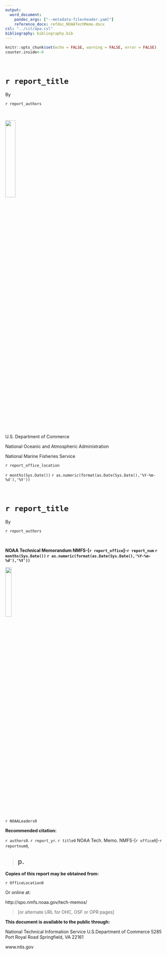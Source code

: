 ```yaml
---
output:
  word_document:
    pandoc_args: ["--metadata-file=header.yaml"]
    reference_docx: refdoc_NOAATechMemo.docx
csl: "../cit/apa.csl"
bibliography: bibliography.bib
---
```


```r
knitr::opts_chunk$set(echo = FALSE, warning = FALSE, error = FALSE)
counter.inside<-0
```

</br>

# `r report_title `

By

`r report_authors `


</br>



![](../img/DeptOfCommerce.jpg){width=25%}


U.S. Department of Commerce

National Oceanic and Atmospheric Administration

National Marine Fisheries Service


`r report_office_location`

`r months(Sys.Date()) ` `r as.numeric(format(as.Date(Sys.Date(),'%Y-%m-%d'),'%Y')) `

\newpage


</br>


# `r report_title `


By


`r report_authors `

</br>


**NOAA Technical Memorandum NMFS-[`r report_office`]-`r report_num` `r months(Sys.Date()) ` `r as.numeric(format(as.Date(Sys.Date(),'%Y-%m-%d'),'%Y')) `
**


![](../img/noaa-gray.png){width=20%}

`r NOAALeaders0`


\newpage



**Recommended citation:**

`r authors0 `. `r report_yr `. `r title0 ` NOAA Tech. Memo. NMFS-[`r office0`]-`r reportnum0`,

> ## p.



**Copies of this report may be obtained from:**


`r OfficeLocation0`

Or online at:

http://spo.nmfs.noaa.gov/tech-memos/ 

> [or alternate URL for OHC, OSF or OPR pages]


\newpage

**This document is available to the public through:**

National Technical Information Service
U.S.Department of Commerce 
5285 Port Royal Road
Springfield, VA 22161

www.ntis.gov



